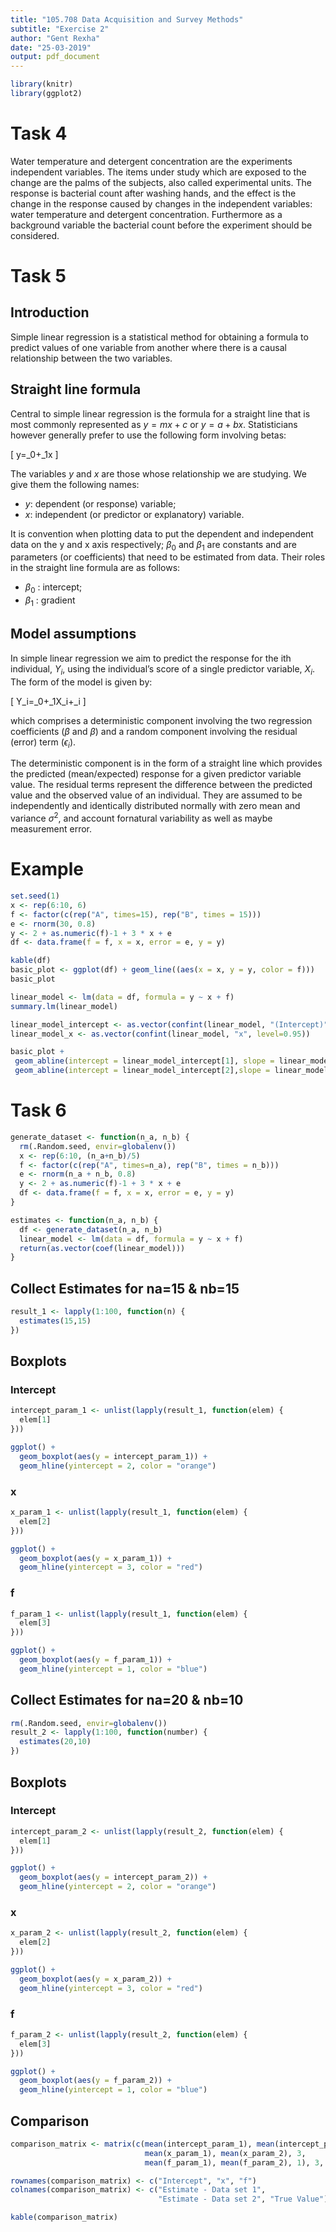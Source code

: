 ```yaml
---
title: "105.708 Data Acquisition and Survey Methods"
subtitle: "Exercise 2"
author: "Gent Rexha"
date: "25-03-2019"
output: pdf_document
---
```

```r
library(knitr)
library(ggplot2)
```
# Task 4
Water temperature and detergent concentration are the experiments independent variables. The items under study which are exposed to the change are the palms of the subjects, also called experimental units. The response is bacterial count after washing hands, and the effect is the change in the response caused by changes in the independent variables: water temperature and detergent concentration. Furthermore as a background variable the bacterial count before the experiment should be considered.

# Task 5
## Introduction
Simple linear regression is a statistical method for obtaining a formula to predict values of one variable from another where there is a causal relationship between the two variables.

## Straight line formula
Central to simple linear regression is the formula for a straight line that is most commonly represented as $y=mx+c$ or $y=a+bx$. Statisticians however generally prefer to use the following form involving betas:

\[
y=\beta_0+\beta_1x
\]

The variables $y$ and $x$ are those whose relationship we are studying. We give them the following names:

- $y$: dependent (or response) variable;
- $x$: independent (or predictor or explanatory) variable.

It is convention when plotting data to put the dependent and independent data on the y and x axis respectively; $\beta_0$ and $\beta_1$ are constants and are parameters (or coefficients) that need to be estimated from data. Their roles in the straight line formula are as follows:

- $\beta_0$ : intercept;
- $\beta_1$ : gradient

## Model assumptions

In simple linear regression we aim to predict the response for the ith individual, $Y_i$, using the individual's score of a single predictor variable, $X_i$. The form of the model is given by:

\[
Y_i=\beta_0+\beta_1X_i+\epsilon_i
\]

which comprises a deterministic component involving the two regression coefficients ($\beta$ and $\beta$) and a random component involving the residual (error) term ($\epsilon_i$).

The deterministic component is in the form of a straight line which provides the predicted (mean/expected) response for a given predictor variable value. The residual terms represent the difference between the predicted value and the observed value of an individual. They are assumed to be independently and identically distributed normally with zero mean and variance $\sigma^2$, and account fornatural variability as well as maybe measurement error.

# Example
```r
set.seed(1)
x <- rep(6:10, 6)
f <- factor(c(rep("A", times=15), rep("B", times = 15)))
e <- rnorm(30, 0.8)
y <- 2 + as.numeric(f)-1 + 3 * x + e
df <- data.frame(f = f, x = x, error = e, y = y)
```

```r
kable(df)
basic_plot <- ggplot(df) + geom_line((aes(x = x, y = y, color = f)))
basic_plot
```

```r
linear_model <- lm(data = df, formula = y ~ x + f)
summary.lm(linear_model)
```

```r
linear_model_intercept <- as.vector(confint(linear_model, "(Intercept)", level=0.95))
linear_model_x <- as.vector(confint(linear_model, "x", level=0.95))

basic_plot +
 geom_abline(intercept = linear_model_intercept[1], slope = linear_model_x[1]) +
 geom_abline(intercept = linear_model_intercept[2],slope = linear_model_x[2])
```

# Task 6
```r
generate_dataset <- function(n_a, n_b) {
  rm(.Random.seed, envir=globalenv())
  x <- rep(6:10, (n_a+n_b)/5)
  f <- factor(c(rep("A", times=n_a), rep("B", times = n_b)))
  e <- rnorm(n_a + n_b, 0.8)
  y <- 2 + as.numeric(f)-1 + 3 * x + e
  df <- data.frame(f = f, x = x, error = e, y = y)  
}
```

```r
estimates <- function(n_a, n_b) {
  df <- generate_dataset(n_a, n_b)
  linear_model <- lm(data = df, formula = y ~ x + f)
  return(as.vector(coef(linear_model)))
}
```

## Collect Estimates for na=15 & nb=15

```r
result_1 <- lapply(1:100, function(n) {
  estimates(15,15)
})
```

## Boxplots

### Intercept

```r
intercept_param_1 <- unlist(lapply(result_1, function(elem) {
  elem[1]
}))

ggplot() +
  geom_boxplot(aes(y = intercept_param_1)) +
  geom_hline(yintercept = 2, color = "orange")
```

### x

```r
x_param_1 <- unlist(lapply(result_1, function(elem) {
  elem[2]
}))

ggplot() +
  geom_boxplot(aes(y = x_param_1)) +
  geom_hline(yintercept = 3, color = "red") 
```

### f
```r
f_param_1 <- unlist(lapply(result_1, function(elem) {
  elem[3]
}))

ggplot() +
  geom_boxplot(aes(y = f_param_1)) +
  geom_hline(yintercept = 1, color = "blue") 
```

## Collect Estimates for na=20 & nb=10

```r
rm(.Random.seed, envir=globalenv())
result_2 <- lapply(1:100, function(number) {
  estimates(20,10)
})
```

## Boxplots

### Intercept

```r
intercept_param_2 <- unlist(lapply(result_2, function(elem) {
  elem[1]
}))

ggplot() +
  geom_boxplot(aes(y = intercept_param_2)) +
  geom_hline(yintercept = 2, color = "orange")
```

### x

```r
x_param_2 <- unlist(lapply(result_2, function(elem) {
  elem[2]
}))

ggplot() +
  geom_boxplot(aes(y = x_param_2)) +
  geom_hline(yintercept = 3, color = "red") 
```

### f

```r
f_param_2 <- unlist(lapply(result_2, function(elem) {
  elem[3]
}))

ggplot() +
  geom_boxplot(aes(y = f_param_2)) +
  geom_hline(yintercept = 1, color = "blue") 
```

## Comparison

```r
comparison_matrix <- matrix(c(mean(intercept_param_1), mean(intercept_param_2), 2,
                              mean(x_param_1), mean(x_param_2), 3,
                              mean(f_param_1), mean(f_param_2), 1), 3, 3, byrow = TRUE)

rownames(comparison_matrix) <- c("Intercept", "x", "f")
colnames(comparison_matrix) <- c("Estimate - Data set 1", 
                                 "Estimate - Data set 2", "True Value")

kable(comparison_matrix)
```
